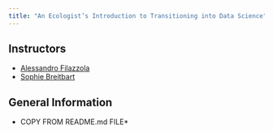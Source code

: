 ```yaml
---
title: "An Ecologist’s Introduction to Transitioning into Data Science"
---
```



## Instructors

- [Alessandro Filazzola](http://www.filazzola.info) 
- [Sophie Breitbart](https://sbreitbart.github.io/)

## General Information

* COPY FROM README.md FILE*
